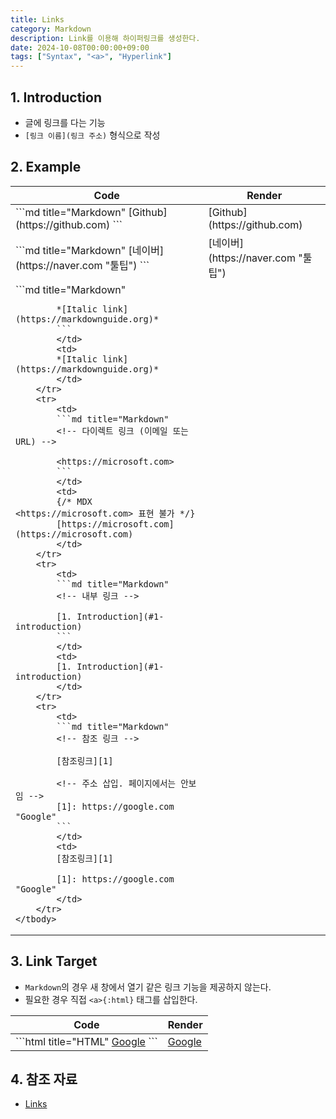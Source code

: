 ```yaml
---
title: Links
category: Markdown
description: Link를 이용해 하이퍼링크를 생성한다.
date: 2024-10-08T00:00:00+09:00
tags: ["Syntax", "<a>", "Hyperlink"]
---
```


## 1. Introduction

- 글에 링크를 다는 기능
- `[링크 이름](링크 주소)` 형식으로 작성

## 2. Example

<table>
    <thead>
        <tr>
            <th>Code</th>
            <th>Render</th>
        </tr>
    </thead>
    <tbody>
        <tr>
            <td>
            ```md title="Markdown"
            [Github](https://github.com)
            ```
            </td>
            <td>
            [Github](https://github.com)
            </td>
        </tr>
        <tr>
            <td>
            ```md title="Markdown"
            [네이버](https://naver.com "툴팁")
            ```
            </td>
            <td>
            [네이버](https://naver.com "툴팁")
            </td>
        </tr>
        <tr>
            <td>
            ```md title="Markdown"
            <!-- 링크 강조 -->

            *[Italic link](https://markdownguide.org)*
            ```
            </td>
            <td>
            *[Italic link](https://markdownguide.org)*
            </td>
        </tr>
        <tr>
            <td>
            ```md title="Markdown"
            <!-- 다이렉트 링크 (이메일 또는 URL) -->

            <https://microsoft.com>
            ```
            </td>
            <td>
            {/* MDX <https://microsoft.com> 표현 불가 */}
            [https://microsoft.com](https://microsoft.com)
            </td>
        </tr>
        <tr>
            <td>
            ```md title="Markdown"
            <!-- 내부 링크 -->

            [1. Introduction](#1-introduction)
            ```
            </td>
            <td>
            [1. Introduction](#1-introduction)
            </td>
        </tr>
        <tr>
            <td>
            ```md title="Markdown"
            <!-- 참조 링크 -->

            [참조링크][1]

            <!-- 주소 삽입. 페이지에서는 안보임 -->
            [1]: https://google.com "Google"
            ```
            </td>
            <td>
            [참조링크][1]

            [1]: https://google.com "Google"
            </td>
        </tr>
    </tbody>
</table>

## 3. Link Target

- `Markdown`의 경우 새 창에서 열기 같은 링크 기능을 제공하지 않는다.
- 필요한 경우 직접 `<a>{:html}` 태그를 삽입한다.

<table>
<thead>
        <tr>
            <th>Code</th>
            <th>Render</th>
        </tr>
    </thead>
    <tbody>
        <tr>
            <td>
            ```html title="HTML"
            <a href="https://google.com" target="_blank">Google</a>
            ```
            </td>
            <td>
            <a href="https://google.com" target="_blank">Google</a>
            </td>
        </tr>
    </tbody>
</table>

## 4. 참조 자료

- [Links](https://www.markdownguide.org/basic-syntax/#links)